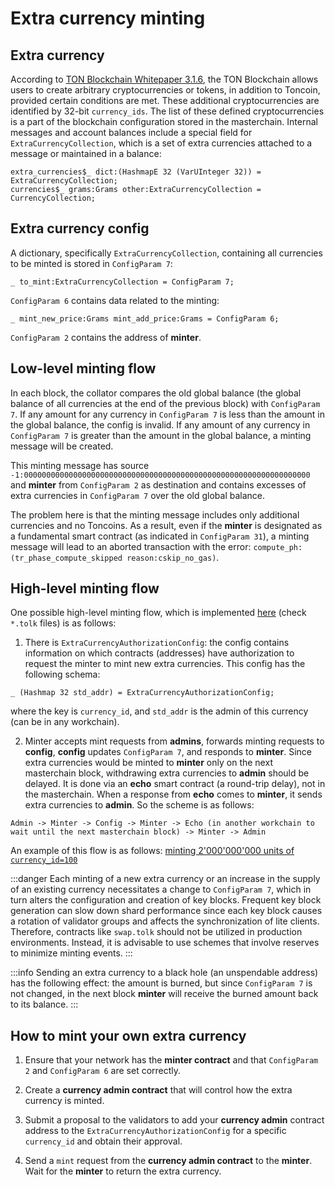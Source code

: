 
# Extra currency minting

## Extra currency

According to [TON Blockchain Whitepaper 3.1.6](https://ton-blockchain.github.io/docs/tblkch.pdf#page=55), the TON Blockchain allows users to create arbitrary cryptocurrencies or tokens, in addition to Toncoin, provided certain conditions are met. These additional cryptocurrencies are identified by 32-bit `currency_ids`. The list of these defined cryptocurrencies is a part of the blockchain configuration stored in the masterchain. Internal messages and account balances include a special field for `ExtraCurrencyCollection`, which is a set of extra currencies attached to a message or maintained in a balance:

```tlb
extra_currencies$_ dict:(HashmapE 32 (VarUInteger 32)) = ExtraCurrencyCollection;
currencies$_ grams:Grams other:ExtraCurrencyCollection = CurrencyCollection;
```

## Extra currency config

A dictionary, specifically `ExtraCurrencyCollection`, containing all currencies to be minted is stored in `ConfigParam 7`:

```tlb
_ to_mint:ExtraCurrencyCollection = ConfigParam 7;
```

`ConfigParam 6` contains data related to the minting:

```tlb
_ mint_new_price:Grams mint_add_price:Grams = ConfigParam 6;
```

`ConfigParam 2` contains the address of **minter**.

## Low-level minting flow

In each block, the collator compares the old global balance (the global balance of all currencies at the end of the previous block) with `ConfigParam 7`. If any amount for any currency in `ConfigParam 7` is less than the amount in the global balance, the config is invalid. If any amount of any currency in `ConfigParam 7` is greater than the amount in the global balance, a minting message will be created.

This minting message has source `-1:0000000000000000000000000000000000000000000000000000000000000000` and **minter** from `ConfigParam 2` as destination and contains excesses of extra currencies in `ConfigParam 7` over the old global balance.

The problem here is that the minting message includes only additional currencies and no Toncoins. As a result, even if the **minter** is designated as a fundamental smart contract (as indicated in `ConfigParam 31`), a minting message will lead to an aborted transaction with the error: `compute_ph:(tr_phase_compute_skipped reason:cskip_no_gas)`.

## High-level minting flow

One possible high-level minting flow, which is implemented [here](https://github.com/ton-blockchain/governance-contract/tree/50ed2ecacc9e3cff4c77cbcc69aa07b39f5c46a2) (check `*.tolk` files) is as follows:
  
1. There is `ExtraCurrencyAuthorizationConfig`: the config contains information on which contracts (addresses) have authorization to request the minter to mint new extra currencies. This config has the following schema:

```tlb
_ (Hashmap 32 std_addr) = ExtraCurrencyAuthorizationConfig;
```

where the key is `currency_id`, and `std_addr` is the admin of this currency (can be in any workchain).

2. Minter accepts mint requests from **admins**, forwards minting requests to **config**, **config** updates `ConfigParam 7`, and responds to **minter**. Since extra currencies would be minted to **minter** only on the next masterchain block, withdrawing extra currencies to **admin** should be delayed. It is done via an **echo** smart contract (a round-trip delay), not in the masterchain. When a response from **echo** comes to **minter**, it sends extra currencies to **admin**. So the scheme is as follows: 

`Admin -> Minter -> Config -> Minter -> Echo (in another workchain to wait until the next masterchain block) -> Minter -> Admin`

An example of this flow is as follows: [minting 2'000'000'000 units of `currency_id=100`](https://testnet.tonviewer.com/transaction/20fe328c04b4896acecb6e96aaebfe6fef90dcc1441e27049302f29770904ef0)

:::danger
Each minting of a new extra currency or an increase in the supply of an existing currency necessitates a change to `ConfigParam 7`, which in turn alters the configuration and creation of key blocks. Frequent key block generation can slow down shard performance since each key block causes a rotation of validator groups and affects the synchronization of lite clients. Therefore, contracts like `swap.tolk` should not be utilized in production environments. Instead, it is advisable to use schemes that involve reserves to minimize minting events.
:::

:::info
Sending an extra currency to a black hole (an unspendable address) has the following effect: the amount is burned, but since `ConfigParam 7` is not changed, in the next block **minter** will receive the burned amount back to its balance.
:::


## How to mint your own extra currency

1. Ensure that your network has the **minter contract** and that `ConfigParam 2` and `ConfigParam 6` are set correctly.

2. Create a **currency admin contract** that will control how the extra currency is minted.

3. Submit a proposal to the validators to add your **currency admin** contract address to the `ExtraCurrencyAuthorizationConfig` for a specific `currency_id` and obtain their approval.

4. Send a `mint` request from the **currency admin contract** to the **minter**. Wait for the **minter** to return the extra currency.
<Feedback />
